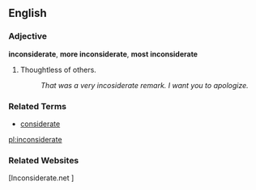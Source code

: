==English==

===Adjective===
'''inconsiderate''', '''more inconsiderate''', '''most inconsiderate'''

# Thoughtless of others.
#: ''That was a very incosiderate remark.  I want you to apologize.''

===Related Terms===
*[[considerate]]

[[pl:inconsiderate]]

===Related Websites===
[Inconsiderate.net
]